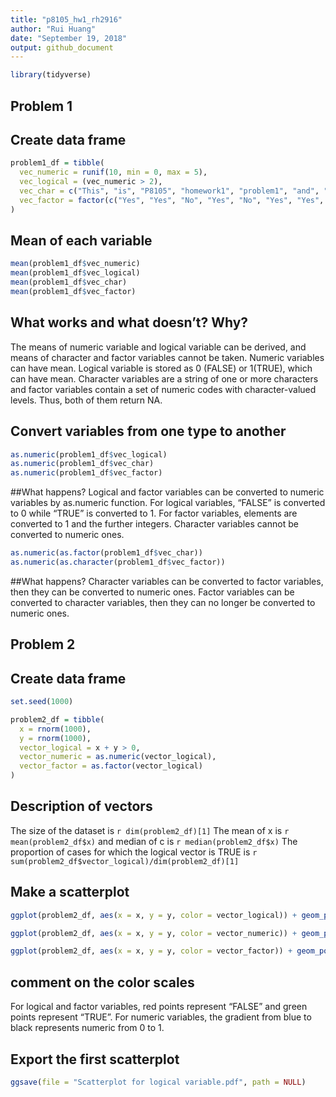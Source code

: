 ```yaml
---
title: "p8105_hw1_rh2916"
author: "Rui Huang"
date: "September 19, 2018"
output: github_document
---
```


```r
library(tidyverse)
```


## Problem 1

## Create data frame

```r
problem1_df = tibble(
  vec_numeric = runif(10, min = 0, max = 5),
  vec_logical = (vec_numeric > 2),
  vec_char = c("This", "is", "P8105", "homework1", "problem1", "and", "my", "uni", "is",                   "rh2916"),
  vec_factor = factor(c("Yes", "Yes", "No", "Yes", "No", "Yes", "Yes", "No", "No", "No"))
)
```

## Mean of each variable 

```r
mean(problem1_df$vec_numeric)
mean(problem1_df$vec_logical)
mean(problem1_df$vec_char)
mean(problem1_df$vec_factor)
```

## What works and what doesn’t? Why?
The means of numeric variable and logical variable can be derived, and means of character and factor variables cannot be taken. Numeric variables can have mean. Logical variable is stored as 0 (FALSE) or 1(TRUE), which can have mean. Character variables are a string of one or more characters and factor variables contain a set of numeric codes with character-valued levels. Thus, both of them return NA.

## Convert variables from one type to another

```r
as.numeric(problem1_df$vec_logical)
as.numeric(problem1_df$vec_char)
as.numeric(problem1_df$vec_factor)
```

##What happens?
Logical and factor variables can be converted to numeric variables by as.numeric function. For logical variables, "FALSE" is converted to 0 while "TRUE" is converted to 1. For factor variables, elements are converted to 1 and the further integers. Character variables cannot be converted to numeric ones.

```r
as.numeric(as.factor(problem1_df$vec_char))
as.numeric(as.character(problem1_df$vec_factor))
```

##What happens?
Character variables can be converted to factor variables, then they can be converted to numeric ones. Factor variables can be converted to character variables, then they can no longer be converted to numeric ones.


## Problem 2

## Create data frame

```r
set.seed(1000)

problem2_df = tibble(
  x = rnorm(1000),
  y = rnorm(1000),
  vector_logical = x + y > 0,
  vector_numeric = as.numeric(vector_logical),
  vector_factor = as.factor(vector_logical)
)
```
## Description of vectors
The size of the dataset is `r dim(problem2_df)[1]`
The mean of x is `r mean(problem2_df$x)` and median of c is `r median(problem2_df$x)`
The proportion of cases for which the logical vector is TRUE is `r sum(problem2_df$vector_logical)/dim(problem2_df)[1]`

## Make a scatterplot

```r
ggplot(problem2_df, aes(x = x, y = y, color = vector_logical)) + geom_point() + ggtitle("Scatterplot for logical variable")

ggplot(problem2_df, aes(x = x, y = y, color = vector_numeric)) + geom_point() + ggtitle("Scatterplot for numeric variable")

ggplot(problem2_df, aes(x = x, y = y, color = vector_factor)) + geom_point() + ggtitle("Scatterplot for factor variable")

```

## comment on the color scales 
For logical and factor variables, red points represent "FALSE" and green points represent "TRUE". 
For numeric variables, the gradient from blue to black represents numeric from 0 to 1.

## Export the first scatterplot

```r
ggsave(file = "Scatterplot for logical variable.pdf", path = NULL)
```











